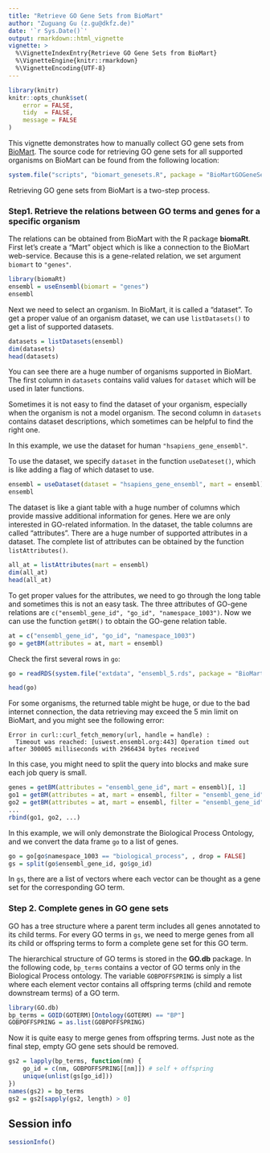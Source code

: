 ```yaml
---
title: "Retrieve GO Gene Sets from BioMart"
author: "Zuguang Gu (z.gu@dkfz.de)"
date: '`r Sys.Date()`'
output: rmarkdown::html_vignette
vignette: >
  %\VignetteIndexEntry{Retrieve GO Gene Sets from BioMart}
  %\VignetteEngine{knitr::rmarkdown}
  %\VignetteEncoding{UTF-8}
---
```


```r
library(knitr)
knitr::opts_chunk$set(
    error = FALSE,
    tidy  = FALSE,
    message = FALSE
)
```

This vignette demonstrates how to manually collect GO gene sets from [BioMart](https://www.ensembl.org/info/data/biomart/index.html). The source
code for retrieving GO gene sets for all supported organisms on BioMart can be found from the following location:

```r
system.file("scripts", "biomart_genesets.R", package = "BioMartGOGeneSets")
```


Retrieving GO gene sets from BioMart is a two-step process.

### Step1. Retrieve the relations between GO terms and genes for a specific organism

The relations can be obtained from BioMart with the R package **biomaRt**.
First let's create a "Mart" object which is like a connection to the BioMart web-service. 
Because this is a gene-related relation, we set argument `biomart` to `"genes"`.

```r
library(biomaRt)
ensembl = useEnsembl(biomart = "genes")
ensembl
```

Next we need to select an organism. In BioMart, it is called a "dataset". To get a proper value of an organism dataset,
we can use `listDatasets()` to get a list of supported datasets.

```r
datasets = listDatasets(ensembl)
dim(datasets)
head(datasets)
```

You can see there are a huge number of organisms supported in BioMart. The first column in `datasets` contains valid values
for `dataset` which will be used in later functions.

Sometimes it is not easy to find the dataset of your organism, especially when the organism is not a model organism. The second
column in `datasets` contains dataset descriptions, which sometimes can be helpful to find the right one.

In this example, we use the dataset for human `"hsapiens_gene_ensembl"`.

To use the dataset, we specify `dataset` in the function `useDateset()`, which is like adding a flag of which dataset to use.

```r
ensembl = useDataset(dataset = "hsapiens_gene_ensembl", mart = ensembl)
ensembl
```

The dataset is like a giant table with a huge number of columns which provide massive additional information for genes. Here we are only 
interested in GO-related information. In the dataset, the table columns are called "attributes". There are a huge number
of supported attributes in a dataset. The complete list of attributes can be obtained by the function `listAttributes()`.

```r
all_at = listAttributes(mart = ensembl)
dim(all_at)
head(all_at)
```

To get proper values for the attributes, we need to go through the long table and sometimes this is not an easy task. 
The three attributes of GO-gene relations are `c("ensembl_gene_id", "go_id", "namespace_1003")`. 
Now we can use the function `getBM()` to obtain the GO-gene relation table.


```r
at = c("ensembl_gene_id", "go_id", "namespace_1003")
go = getBM(attributes = at, mart = ensembl)
```

Check the first several rows in `go`:

```r
go = readRDS(system.file("extdata", "ensembl_5.rds", package = "BioMartGOGeneSets"))
```

```r
head(go)
```

For some organisms, the returned table might be huge, or due to the bad internet connection, the data retrieving may exceed
the 5 min limit on BioMart, and you might see the following error: 

```
Error in curl::curl_fetch_memory(url, handle = handle) :
  Timeout was reached: [uswest.ensembl.org:443] Operation timed out after 300005 milliseconds with 2966434 bytes received
```

In this case, you might need to split the query into blocks and make sure each job query is small.

```r
genes = getBM(attributes = "ensembl_gene_id", mart = ensembl)[, 1]
go1 = getBM(attributes = at, mart = ensembl, filter = "ensembl_gene_id", value = genes[1:1000])
go2 = getBM(attributes = at, mart = ensembl, filter = "ensembl_gene_id", value = genes[1001:2000])
...
rbind(go1, go2, ...)
```


In this example, we will only demonstrate the Biological Process Ontology, and we convert the data frame `go` to a list of genes.

```r
go = go[go$namespace_1003 == "biological_process", , drop = FALSE]
gs = split(go$ensembl_gene_id, go$go_id)
```

In `gs`, there are a list of vectors where each vector can be thought as a gene set for the corresponding GO term. 

### Step 2. Complete genes in GO gene sets

GO has a tree structure where a parent term includes all genes annotated to its child terms. For every GO terms in `gs`, we need
to merge genes from all its child or offspring terms to form a complete gene set for this GO term.

The hierarchical structure of GO terms is stored in the **GO.db** package. In the following code, `bp_terms` contains a vector of
GO terms only in the Biological Process ontology. The variable `GOBPOFFSPRING` is simply a list where each element vector contains all offspring
terms (child and remote downstream terms) of a GO term.

```r
library(GO.db)
bp_terms = GOID(GOTERM)[Ontology(GOTERM) == "BP"]
GOBPOFFSPRING = as.list(GOBPOFFSPRING)
```

Now it is quite easy to merge genes from offspring terms. Just note as the final step, empty GO gene sets should be removed.

```r
gs2 = lapply(bp_terms, function(nm) {
	go_id = c(nm, GOBPOFFSPRING[[nm]]) # self + offspring
	unique(unlist(gs[go_id]))
})
names(gs2) = bp_terms
gs2 = gs2[sapply(gs2, length) > 0]
```

## Session info

```r
sessionInfo()
```


